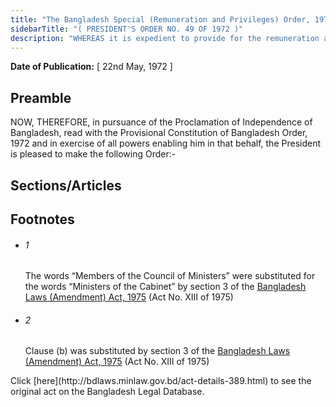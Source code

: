 ```yaml
---
title: "The Bangladesh Special (Remuneration and Privileges) Order, 1972 (President's Order)"
sidebarTitle: "( PRESIDENT'S ORDER NO. 49 OF 1972 )"
description: "WHEREAS it is expedient to provide for the remuneration and privileges of the President, Prime Minister, 1[Members of the Council of Ministers], Ministers of State and Deputy Ministers of the Government of the People’s Republic of Bangladesh and holders of certain scheduled offices;"
---
```


**Date of Publication:** [ 22nd May, 1972 ]

## Preamble

NOW, THEREFORE, in pursuance of the Proclamation of Independence of Bangladesh, read with the Provisional Constitution of Bangladesh Order, 1972 and in exercise of all powers enabling him in that behalf, the President is pleased to make the following Order:-

## Sections/Articles

## Footnotes

- ###### 1

  The words “Members of the Council of Ministers” were substituted for the words “Ministers of the Cabinet” by section 3 of the [Bangladesh Laws (Amendment) Act, 1975](/act-490.html "Bangladesh Laws (Amendment) Act, 1975") (Act No. XIII of 1975)

- ###### 2

  Clause (b) was substituted by section 3 of the [Bangladesh Laws (Amendment) Act, 1975](/act-490.html "Bangladesh Laws (Amendment) Act, 1975") (Act No. XIII of 1975)

<Note>
  Click [here](http://bdlaws.minlaw.gov.bd/act-details-389.html) to see the original act on the Bangladesh Legal Database.
</Note>
